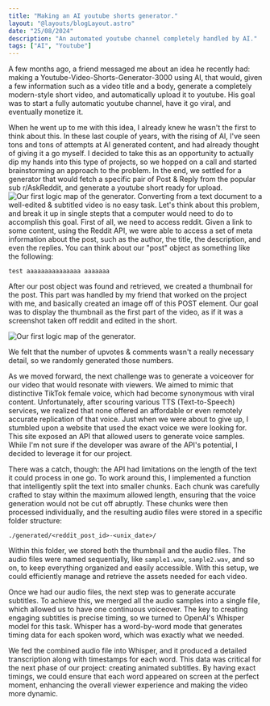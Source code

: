 ```yaml
---
title: "Making an AI youtube shorts generator."
layout: "@layouts/blogLayout.astro"
date: "25/08/2024"
description: "An automated youtube channel completely handled by AI."
tags: ["AI", "Youtube"]
---
```





<Paragraph title="Can Youtube Content be AI generated?" subtitle="This wasn't going to be easy.">
A few months ago, a friend messaged me about an idea he recently had: making a Youtube-Video-Shorts-Generator-3000 using AI, that would,
given a few information such as a video title and a body, generate a completely modern-style short video, and automatically upload it to youtube.
His goal was to start a fully automatic youtube channel, have it go viral, and eventually monetize it.

When he went up to me with this idea, I already knew he wasn't the first to think about this. In these last couple of years, with the rising of AI,
I've seen tons and tons of attempts at AI generated content, and had already thought of giving it a go myself. I decided to take this as an opportunity
to actually dip my hands into this type of projects, so we hopped on a call and started brainstorming an approach to the problem. In the end, we settled
for a generator that would fetch a specific pair of Post & Reply from the popular sub r/AskReddit, and generate a youtube short ready for upload.
</Paragraph>
<Paragraph title="How do you go from a Reddit Post to a Youtube Short?">
<Image src={project} alt="Our first logic map of the generator." class="shadow-md border-2 border-ebony-clay-950"/>
Converting from a text document to a well-edited & subtitled video is no easy task. Let's think about this problem, and break it up in single stepts that
a computer would need to do to accomplish this goal. First of all, we need to access reddit. Given a link to some content, using the Reddit API, we were able to
access a set of meta information about the post, such as the author, the title, the description, and even the replies. You can think about our "post" object
as something like the following:

```
test aaaaaaaaaaaaaaa aaaaaaa
```

After our post object was found and retrieved, we created a thumbnail for the post. This part was handled by my friend that worked on the project with me,
and basically created an image off of this POST element. Our goal was to display the thumbnail as the first part of the video, as if it was a screenshot
taken off reddit and edited in the short.

<Image src={thumbnail} alt="Our first logic map of the generator." class="shadow-md border-2 border-ebony-clay-950"/>

We felt that the number of upvotes & comments wasn't a really necessary detail, so we randomly generated those numbers.

</Paragraph>

<Paragraph title="How Did We Generate the Voice?">
As we moved forward, the next challenge was to generate a voiceover for our video that would resonate with viewers. We aimed to mimic that distinctive TikTok female voice, which had become synonymous with viral content. Unfortunately, after scouring various TTS (Text-to-Speech) services, we realized that none offered an affordable or even remotely accurate replication of that voice. Just when we were about to give up, I stumbled upon a website that used the exact voice we were looking for. This site exposed an API that allowed users to generate voice samples. While I'm not sure if the developer was aware of the API's potential, I decided to leverage it for our project.

There was a catch, though: the API had limitations on the length of the text it could process in one go. To work around this, I implemented a function that intelligently split the text into smaller chunks. Each chunk was carefully crafted to stay within the maximum allowed length, ensuring that the voice generation would not be cut off abruptly. These chunks were then processed individually, and the resulting audio files were stored in a specific folder structure: 

`./generated/<reddit_post_id>-<unix_date>/`

Within this folder, we stored both the thumbnail and the audio files. The audio files were named sequentially, like `sample1.wav`, `sample2.wav`, and so on, to keep everything organized and easily accessible. With this setup, we could efficiently manage and retrieve the assets needed for each video.

</Paragraph>

<Paragraph title="Synchronizing Subtitles with the Voice">
Once we had our audio files, the next step was to generate accurate subtitles. To achieve this, we merged all the audio samples into a single file, which allowed us to have one continuous voiceover. The key to creating engaging subtitles is precise timing, so we turned to OpenAI's Whisper model for this task. Whisper has a word-by-word mode that generates timing data for each spoken word, which was exactly what we needed.

We fed the combined audio file into Whisper, and it produced a detailed transcription along with timestamps for each word. This data was critical for the next phase of our project: creating animated subtitles. By having exact timings, we could ensure that each word appeared on screen at the perfect moment, enhancing the overall viewer experience and making the video more dynamic.

</Paragraph>